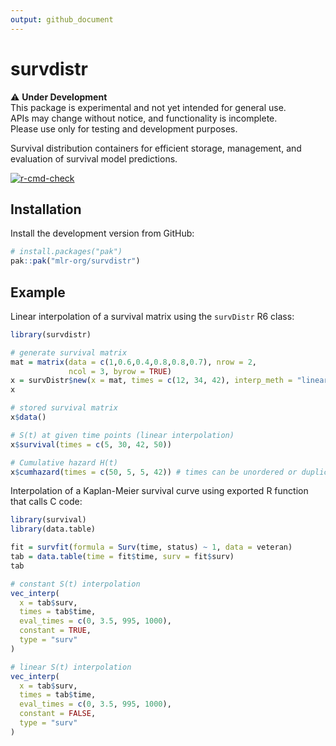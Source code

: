 ```yaml
---
output: github_document
---
```


# survdistr

⚠️ **Under Development**  
This package is experimental and not yet intended for general use.  
APIs may change without notice, and functionality is incomplete.  
Please use only for testing and development purposes.

Survival distribution containers for efficient storage, management, and evaluation of survival model predictions.

<!-- badges: start -->
[![r-cmd-check](https://github.com/mlr-org/survdistr/actions/workflows/r-cmd-check.yml/badge.svg)](https://github.com/mlr-org/mlr3survival/actions/workflows/r-cmd-check.yml)
<!--[![CRAN Status](https://www.r-pkg.org/badges/version-ago/survdistr)](https://cran.r-project.org/package=survdistr) -->
<!-- badges: end -->

## Installation

Install the development version from GitHub:

```r
# install.packages("pak")
pak::pak("mlr-org/survdistr")
```

## Example

Linear interpolation of a survival matrix using the `survDistr` R6 class:
```r
library(survdistr)

# generate survival matrix
mat = matrix(data = c(1,0.6,0.4,0.8,0.8,0.7), nrow = 2,
             ncol = 3, byrow = TRUE)
x = survDistr$new(x = mat, times = c(12, 34, 42), interp_meth = "linear_surv")
x

# stored survival matrix
x$data()

# S(t) at given time points (linear interpolation)
x$survival(times = c(5, 30, 42, 50))

# Cumulative hazard H(t)
x$cumhazard(times = c(50, 5, 5, 42)) # times can be unordered or duplicated
```

Interpolation of a Kaplan-Meier survival curve using exported R function that calls C code:
```r
library(survival)
library(data.table)

fit = survfit(formula = Surv(time, status) ~ 1, data = veteran)
tab = data.table(time = fit$time, surv = fit$surv)
tab

# constant S(t) interpolation
vec_interp(
  x = tab$surv, 
  times = tab$time, 
  eval_times = c(0, 3.5, 995, 1000),
  constant = TRUE,
  type = "surv"
)

# linear S(t) interpolation
vec_interp(
  x = tab$surv, 
  times = tab$time, 
  eval_times = c(0, 3.5, 995, 1000),
  constant = FALSE,
  type = "surv"
)
```

